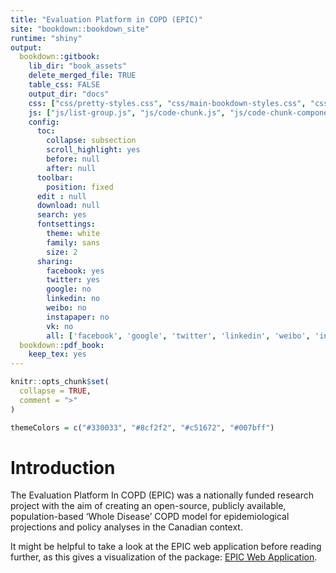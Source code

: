 ```yaml
---
title: "Evaluation Platform in COPD (EPIC)"
site: "bookdown::bookdown_site"
runtime: "shiny"
output:
  bookdown::gitbook:
    lib_dir: "book_assets"
    delete_merged_file: TRUE
    table_css: FALSE
    output_dir: "docs"
    css: ["css/pretty-styles.css", "css/main-bookdown-styles.css", "css/python.css","css/shadow.css",  "index.html"]
    js: ["js/list-group.js", "js/code-chunk.js", "js/code-chunk-components.js", "js/highlight.pack.js"]
    config:
      toc:
        collapse: subsection
        scroll_highlight: yes
        before: null
        after: null
      toolbar:
        position: fixed
      edit : null
      download: null
      search: yes
      fontsettings:
        theme: white
        family: sans
        size: 2
      sharing:
        facebook: yes
        twitter: yes
        google: no
        linkedin: no
        weibo: no
        instapaper: no
        vk: no
        all: ['facebook', 'google', 'twitter', 'linkedin', 'weibo', 'instapaper']
  bookdown::pdf_book:
    keep_tex: yes
---
```


```r
knitr::opts_chunk$set(
  collapse = TRUE,
  comment = ">"
)
```

```r
themeColors = c("#330033", "#8cf2f2", "#c51672", "#007bff")
```
# Introduction {#introduction}

The Evaluation Platform In COPD (EPIC) was a nationally funded research project with the aim of
creating an open-source, publicly available, population-based ‘Whole Disease’ COPD model for
epidemiological projections and policy analyses in the Canadian context.

It might be helpful to take a look at the EPIC web application before reading further, as this gives a visualization of the package: [EPIC Web Application](#webapp).
